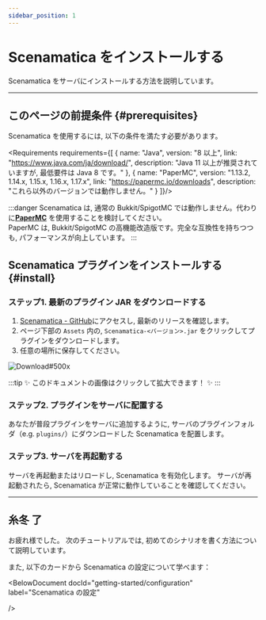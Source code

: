 ```yaml
---
sidebar_position: 1
---
```




# Scenamatica をインストールする

Scenamatica をサーバにインストールする方法を説明しています。

---

## このページの前提条件 {#prerequisites}

Scenamatica を使用するには, 以下の条件を満たす必要があります。


<Requirements requirements={[
  {
    name: "Java",
    version: "8 以上",
    link: "https://www.java.com/ja/download/",
    description: "Java 11 以上が推奨されていますが, 最低要件は Java 8 です。"
  },
  {
    name: "PaperMC",
    version: "1.13.2, 1.14.x, 1.15.x, 1.16.x, 1.17.x",
    link: "https://papermc.io/downloads",
    description: "これら以外のバージョンでは動作しません。"
  }
]}/>


:::danger
Scenamatica は, 通常の Bukkit/SpigotMC では動作しません。代わりに<b>[PaperMC](https://papermc.io/)</b> を使用することを検討してください。  
PaperMC は, Bukkit/SpigotMC の高機能改造版です。完全な互換性を持ちつつも, パフォーマンスが向上しています。
:::

## Scenamatica プラグインをインストールする {#install}

### ステップ1. 最新のプラグイン JAR をダウンロードする

1. [Scenamatica - GitHub](https://github.com/TeamKUN/Scenamatica/releases/latest)にアクセスし, 最新のリリースを確認します。
2. ページ下部の `Assets` 内の, `Scenamatica-<バージョン>.jar` をクリックしてプラグインをダウンロードします。
3. 任意の場所に保存してください。

![Download#500x](images/installation/download.png)

:::tip
✨ このドキュメントの画像はクリックして拡大できます！ ✨
:::

### ステップ2. プラグインをサーバに配置する

あなたが普段プラグインをサーバに追加するように, サーバのプラグインフォルダ（e.g. `plugins/`）にダウンロードした Scenamatica を配置します。

### ステップ3. サーバを再起動する

サーバを再起動またはリロードし, Scenamatica を有効化します。
サーバが再起動されたら, Scenamatica が正常に動作していることを確認してください。

---

## 糸冬 了

お疲れ様でした。
次のチュートリアルでは, 初めてのシナリオを書く方法について説明しています。

<BelowDocument docId="getting-started/tutorials/writing-my-first-scenario"
               label="チュートリアル：初めてのシナリオを書く"
               tutorial
/>

また, 以下のカードから Scenamatica の設定について学べます：

<BelowDocument docId="getting-started/configuration"
               label="Scenamatica の設定"
              
/>
